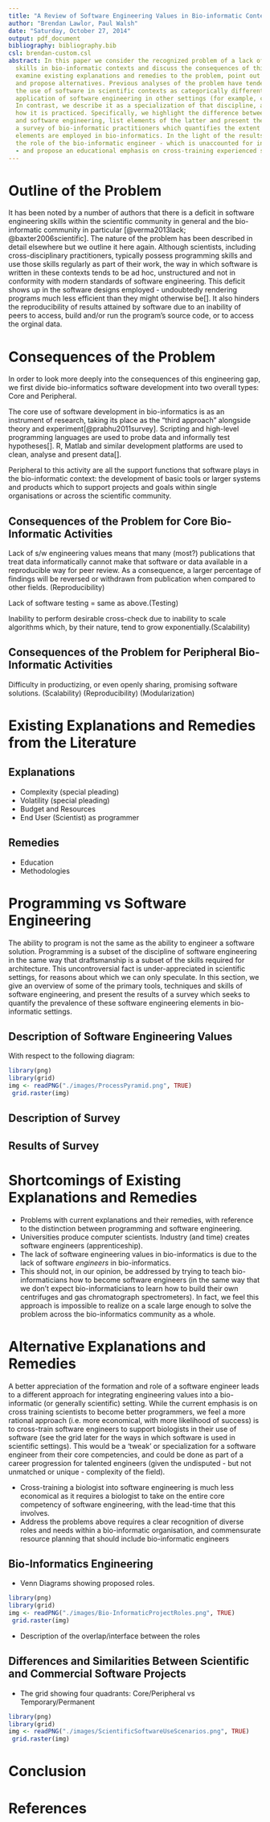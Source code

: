 ```yaml
---
title: "A Review of Software Engineering Values in Bio-informatic Contexts"
author: "Brendan Lawlor, Paul Walsh"
date: "Saturday, October 27, 2014"
output: pdf_document
bibliography: bibliography.bib
csl: brendan-custom.csl
abstract: In this paper we consider the recognized problem of a lack of software engineering
  skills in bio-informatic contexts and discuss the consequences of this lack. We
  examine existing explanations and remedies to the problem, point out their shortcomings,
  and propose alternatives. Previous analyses of the problem have tended to treat
  the use of software in scientific contexts as categorically different from the general
  application of software engineering in other settings (for example, commercially).
  In contrast, we describe it as a specialization of that discipline, and examine
  how it is practiced. Specifically, we highlight the difference between programming
  and software engineering, list elements of the latter and present the results of
  a survey of bio-informatic practitioners which quantifies the extent to which those
  elements are employed in bio-informatics. In the light of the results we identify
  the role of the bio-informatic engineer - which is unaccounted for in the literature
  - and propose an educational emphasis on cross-training experienced software engineers
---
```


  
# Outline of the Problem
It has been noted by a number of authors that there is a deficit in software engineering skills within the scientific community in general and the bio-informatic community in particular [@verma2013lack; @baxter2006scientific]. The nature of the problem has been described in detail elsewhere but we outline it here again. Although scientists, including cross-disciplinary practitioners, typically possess programming skills and use those skills regularly as part of their work, the way in which software is written in these contexts tends to be ad hoc, unstructured and not in conformity with modern standards of software engineering. This deficit shows up in the software designs employed - undoubtedly rendering programs much less efficient than they might otherwise be[]. It also hinders the reproducibility of results attained by software due to an inability of peers to access, build and/or run the program's source code, or to access the orginal data.

# Consequences of the Problem
In order to look more deeply into the consequences of this engineering gap, we first divide bio-informatics software development into two overall types: Core and Peripheral. 

The core use of software development in bio-informatics is as an instrument of research, taking its place as the "third approach" alongside theory and experiment[@prabhu2011survey]. Scripting and high-level programming languages are used to probe data and informally test hypotheses[]. R, Matlab and similar development platforms are used to clean, analyse and present data[].

Peripheral to this activity are all the support functions that software plays in the bio-informatic context: the development of basic tools or larger systems and products which to support projects and goals within single organisations or across the scientific community.

## Consequences of the Problem for Core Bio-Informatic Activities
Lack of s/w engineering values means that many (most?) publications that treat data informatically cannot make that software or data available in a reproducible way for peer review. As a consequence, a larger percentage of findings will be reversed or withdrawn from publication when compared to other fields. (Reproducibility) 

Lack of software testing = same as above.(Testing) 

Inability to perform desirable cross-check due to inability to scale algorithms which, by their nature, tend to grow exponentially.(Scalability) 


## Consequences of the Problem for Peripheral Bio-Informatic Activities

Difficulty in productizing, or even openly sharing, promising software solutions. (Scalability) (Reproducibility) (Modularization)


# Existing Explanations and Remedies from the Literature
## Explanations

* Complexity (special pleading)
* Volatility (special pleading)
* Budget and Resources
* End User (Scientist) as programmer

## Remedies
* Education
* Methodologies

# Programming vs Software Engineering

The ability to program is not the same as the ability to engineer a software solution. Programming is a subset of the discipline of software engineering in the same way that draftsmanship is a subset of the skills required for architecture. This uncontroversial fact is under-appreciated in scientific settings, for reasons about which we can only speculate. In this section, we give an overview of some of the primary tools, techniques and skills of software engineering, and present the results of a survey which seeks to quantify the prevalence of these software engineering elements in bio-informatic settings.

## Description of Software Engineering Values  
With respect to the following diagram:


```r
library(png)
library(grid)
img <- readPNG("./images/ProcessPyramid.png", TRUE)
 grid.raster(img)
```


## Description of Survey

## Results of Survey

# Shortcomings of Existing Explanations and Remedies
* Problems with current explanations and their remedies, with reference to the distinction between programming and software engineering. 
* Universities produce computer scientists. Industry (and time) creates software engineers (apprenticeship).
* The lack of software engineering values in bio-informatics is due to the lack of software _engineers_ in bio-informatics.
* This should not, in our opinion, be addressed by trying to teach bio-informaticians how to become software engineers (in the same way that we don't expect bio-informaticians to learn how to build their own centrifuges and gas chromatograph spectrometers). In fact, we feel this approach is impossible to realize on a scale large enough to solve the problem across the bio-informatics community as a whole. 


# Alternative Explanations and Remedies
A better appreciation of the formation and role of a software engineer leads to a different approach for integrating engineering values into a bio-informatic (or generally scientific) setting. While the current emphasis is on cross training scientists to become better programmers, we feel a more rational approach (i.e. more economical, with more likelihood of success) is to cross-train software engineers to support biologists in their use of software (see the grid later for the ways in which software is used in scientific settings). This would be a 'tweak' or specialization for a software engineer from their core competencies, and could be done as part of a career progression for talented engineers (given the undisputed - but not unmatched or unique - complexity of the field).

* Cross-training a biologist into software engineering is much less economical as it requires a biologist to take on the entire core competency of software engineering, with the lead-time that this involves.
* Address the problems above requires a clear recognition of diverse roles and needs within a bio-informatic organisation, and commensurate resource planning that should include bio-informatic engineers

## Bio-Informatics Engineering
* Venn Diagrams showing proposed roles.
 
```r
library(png)
library(grid)
img <- readPNG("./images/Bio-InformaticProjectRoles.png", TRUE)
 grid.raster(img)
```

* Description of the overlap/interface between the roles


## Differences and Similarities Between Scientific and Commercial Software Projects

* The grid showing four quadrants: Core/Peripheral vs Temporary/Permanent

```r
library(png)
library(grid)
img <- readPNG("./images/ScientificSoftwareUseScenarios.png", TRUE)
 grid.raster(img)
```

# Conclusion

# References